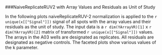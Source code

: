 
###NaiveReplicateRUV2 with Array Values and Residuals as Unit of Study

In the following plots naiveReplicateRUV-2 normalization is applied to the `r unique(x[["Signal"]])` signal of all spots with the array values and their residuals as the unit of study. The input data is a `r dim(YArrayVR)[1]` x `r dim(YArrayVR)[2]` matrix of transformed `r unique(x[["Signal"]])` values. The arrays in the A03 wells are designated as replicates. All residuals are designated as negative controls. The faceted plots show various values of the k parameter.
